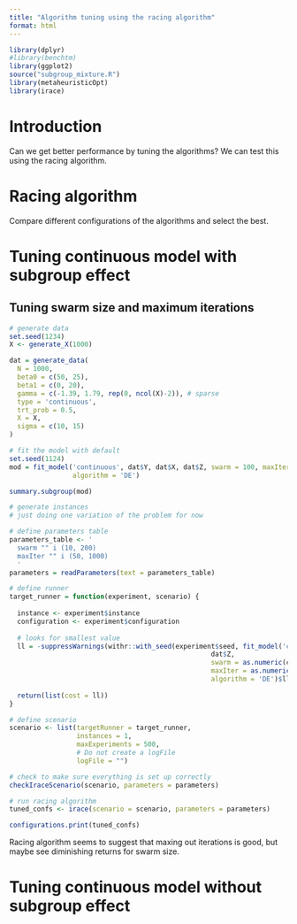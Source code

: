 ```yaml
---
title: "Algorithm tuning using the racing algorithm"
format: html
---
```


```r
library(dplyr)
#library(benchtm)
library(ggplot2)
source("subgroup_mixture.R")
library(metaheuristicOpt)
library(irace)
```

# Introduction
Can we get better performance by tuning the algorithms? We can test this using the racing algorithm.

# Racing algorithm
Compare different configurations of the algorithms and select the best.

# Tuning continuous model with subgroup effect
## Tuning swarm size and maximum iterations
```r
# generate data
set.seed(1234)
X <- generate_X(1000)

dat = generate_data(
  N = 1000,
  beta0 = c(50, 25),
  beta1 = c(0, 20),
  gamma = c(-1.39, 1.79, rep(0, ncol(X)-2)), # sparse
  type = 'continuous',
  trt_prob = 0.5,
  X = X,
  sigma = c(10, 15)
)
```

```r
# fit the model with default
set.seed(1124)
mod = fit_model('continuous', dat$Y, dat$X, dat$Z, swarm = 100, maxIter = 500,
                algorithm = 'DE')
```

```r
summary.subgroup(mod)
```

```r
# generate instances
# just doing one variation of the problem for now
```

```r
# define parameters table
parameters_table <- '
  swarm "" i (10, 200)
  maxIter "" i (50, 1000)
  '
parameters = readParameters(text = parameters_table)
```

```r
# define runner
target_runner = function(experiment, scenario) {
  
  instance <- experiment$instance
  configuration <- experiment$configuration
  
  # looks for smallest value
  ll = -suppressWarnings(withr::with_seed(experiment$seed, fit_model('continuous', dat$Y, dat$X, 
                                                   dat$Z, 
                                                   swarm = as.numeric(configuration[["swarm"]]),
                                                   maxIter = as.numeric(configuration[["maxIter"]]), 
                                                   algorithm = 'DE')$ll))
  
  return(list(cost = ll))
}
```

```r
# define scenario
scenario <- list(targetRunner = target_runner,
                 instances = 1,
                 maxExperiments = 500,
                 # Do not create a logFile
                 logFile = "")
```

```r
# check to make sure everything is set up correctly
checkIraceScenario(scenario, parameters = parameters)
```

```r
# run racing algorithm
tuned_confs <- irace(scenario = scenario, parameters = parameters)
```

```r
configurations.print(tuned_confs)
```

Racing algorithm seems to suggest that maxing out iterations is good, but maybe see diminishing returns for swarm size. 

# Tuning continuous model without subgroup effect

